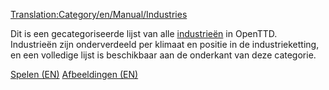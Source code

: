 [[Translation:Category/en/Manual/Industries]]

Dit is een gecategoriseerde lijst van alle [[nl/Manual/Industrie|industrieën]] in OpenTTD. Industrieën zijn onderverdeeld per klimaat en positie in de industrieketting, en een volledige lijst is beschikbaar aan de onderkant van deze categorie.

[[Category:en/Manual/Playing|Spelen (EN)]]
[[Category:en/Images|Afbeeldingen (EN)]]